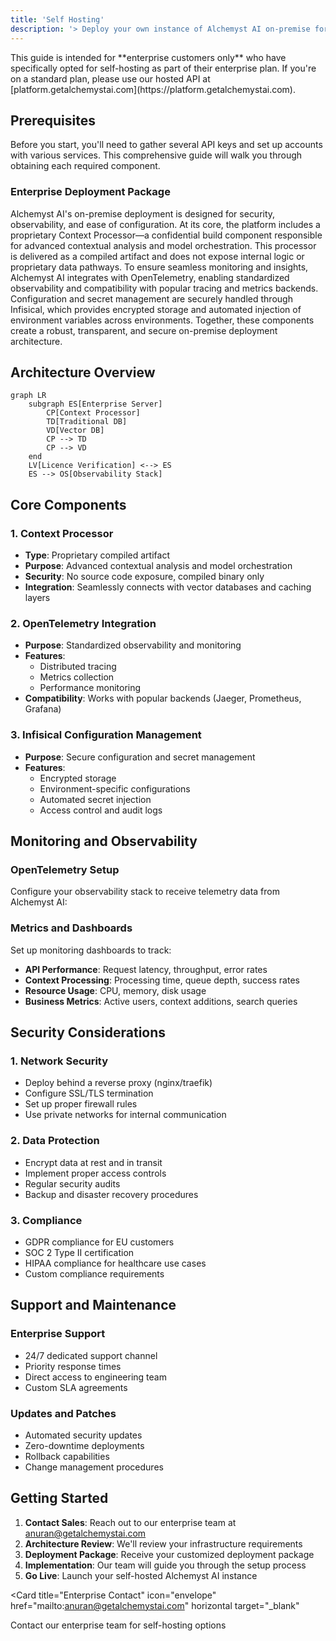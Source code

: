 ```yaml
---
title: 'Self Hosting'
description: '> Deploy your own instance of Alchemyst AI on-premise for enterprise-grade security and control'
---
```


<Warning>
  This guide is intended for **enterprise customers only** who have specifically opted for self-hosting as part of their enterprise plan. If you're on a standard plan, please use our hosted API at [platform.getalchemystai.com](https://platform.getalchemystai.com).
</Warning>

## Prerequisites

Before you start, you'll need to gather several API keys and set up accounts with various services. This comprehensive guide will walk you through obtaining each required component.

### Enterprise Deployment Package

Alchemyst AI's on-premise deployment is designed for security, observability, and ease of configuration. At its core, the platform includes a proprietary Context Processor—a confidential build component responsible for advanced contextual analysis and model orchestration. This processor is delivered as a compiled artifact and does not expose internal logic or proprietary data pathways. To ensure seamless monitoring and insights, Alchemyst AI integrates with OpenTelemetry, enabling standardized observability and compatibility with popular tracing and metrics backends. Configuration and secret management are securely handled through Infisical, which provides encrypted storage and automated injection of environment variables across environments. Together, these components create a robust, transparent, and secure on-premise deployment architecture.

## Architecture Overview

```mermaid
graph LR
    subgraph ES[Enterprise Server]
        CP[Context Processor]
        TD[Traditional DB]
        VD[Vector DB]
        CP --> TD
        CP --> VD
    end
    LV[Licence Verification] <--> ES
    ES --> OS[Observability Stack]
```

## Core Components

### 1. Context Processor
- **Type**: Proprietary compiled artifact
- **Purpose**: Advanced contextual analysis and model orchestration
- **Security**: No source code exposure, compiled binary only
- **Integration**: Seamlessly connects with vector databases and caching layers

### 2. OpenTelemetry Integration
- **Purpose**: Standardized observability and monitoring
- **Features**:
  - Distributed tracing
  - Metrics collection
  - Performance monitoring
- **Compatibility**: Works with popular backends (Jaeger, Prometheus, Grafana)

### 3. Infisical Configuration Management
- **Purpose**: Secure configuration and secret management
- **Features**:
  - Encrypted storage
  - Environment-specific configurations
  - Automated secret injection
  - Access control and audit logs


## Monitoring and Observability

### OpenTelemetry Setup

Configure your observability stack to receive telemetry data from Alchemyst AI:


### Metrics and Dashboards

Set up monitoring dashboards to track:

- **API Performance**: Request latency, throughput, error rates
- **Context Processing**: Processing time, queue depth, success rates
- **Resource Usage**: CPU, memory, disk usage
- **Business Metrics**: Active users, context additions, search queries

## Security Considerations

### 1. Network Security
- Deploy behind a reverse proxy (nginx/traefik)
- Configure SSL/TLS termination
- Set up proper firewall rules
- Use private networks for internal communication

### 2. Data Protection
- Encrypt data at rest and in transit
- Implement proper access controls
- Regular security audits
- Backup and disaster recovery procedures

### 3. Compliance
- GDPR compliance for EU customers
- SOC 2 Type II certification
- HIPAA compliance for healthcare use cases
- Custom compliance requirements

## Support and Maintenance

### Enterprise Support
- 24/7 dedicated support channel
- Priority response times
- Direct access to engineering team
- Custom SLA agreements

### Updates and Patches
- Automated security updates
- Zero-downtime deployments
- Rollback capabilities
- Change management procedures

## Getting Started

1. **Contact Sales**: Reach out to our enterprise team at [anuran@getalchemystai.com](mailto:anuran@getalchemystai.com)
2. **Architecture Review**: We'll review your infrastructure requirements
3. **Deployment Package**: Receive your customized deployment package
4. **Implementation**: Our team will guide you through the setup process
5. **Go Live**: Launch your self-hosted Alchemyst AI instance

<Card
    title="Enterprise Contact"
    icon="envelope"
    href="mailto:anuran@getalchemystai.com"
    horizontal
    target="_blank"
>
  Contact our enterprise team for self-hosting options
</Card>
